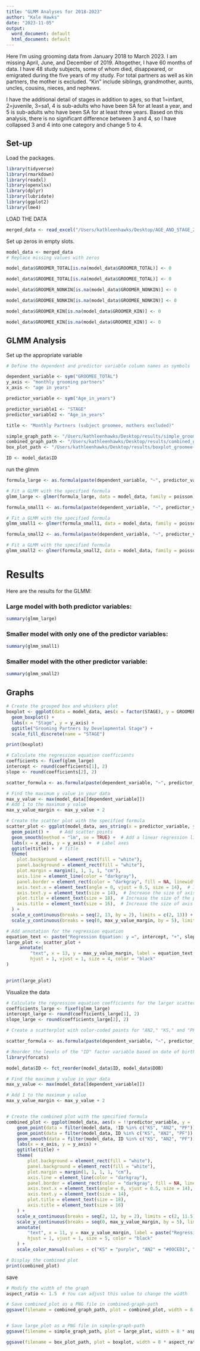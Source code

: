 ```yaml
---
title: "GLMM Analyses for 2018-2023"
author: "Kale Hawks"
date: "2023-11-05"
output:
  word_document: default
  html_document: default
---
```


Here I'm using grooming data from January 2018 to March 2023. I am missing April, June, and December of 2019. Altogether, I have 60 months of data. I have 48 study subjects, some of whom died, disappeared, or emigrated during the five years of my study. For total partners as well as kin partners, the mother is excluded. "Kin" include siblings, grandmother, aunts, uncles, cousins, nieces, and nephews.

I have the additional detail of stages in addition to ages, so that 1=infant, 2=juvenile, 3=sa1, 4 is sub-adults who have been SA for at least a year, and 5 is sub-adults who have been SA for at least three years. Based on this analysis, there is no significant difference between 3 and 4, so I have collapsed 3 and 4 into one category and change 5 to 4. 
 

## Set-up

Load the packages.

```r
library(tidyverse)
library(rmarkdown)
library(readxl)
library(openxlsx)
library(dplyr)
library(lubridate)
library(ggplot2)
library(lme4)
```


LOAD THE DATA 

```r
merged_data <- read_excel("/Users/kathleenhawks/Desktop/AGE_AND_STAGE_2018-2023.xlsx", sheet = "Sheet1")

```


Set up zeros in empty slots.

```r
model_data <- merged_data
# Replace missing values with zeros

model_data$GROOMER_TOTAL[is.na(model_data$GROOMER_TOTAL)] <- 0

model_data$GROOMEE_TOTAL[is.na(model_data$GROOMEE_TOTAL)] <- 0

model_data$GROOMER_NONKIN[is.na(model_data$GROOMER_NONKIN)] <- 0

model_data$GROOMEE_NONKIN[is.na(model_data$GROOMEE_NONKIN)] <- 0

model_data$GROOMER_KIN[is.na(model_data$GROOMER_KIN)] <- 0

model_data$GROOMEE_KIN[is.na(model_data$GROOMEE_KIN)] <- 0
```


## GLMM Analysis

Set up the appropriate variable


```r

# Define the dependent and predictor variable column names as symbols

dependent_variable <- sym("GROOMEE_TOTAL")  
y_axis <- "monthly grooming partners"
x_axis <- "age in years"

predictor_variable <- sym("Age_in_years")

predictor_variable1 <- "STAGE"
predictor_variable2 <- "Age_in_years"

title <- "Monthly Partners (subject groomee, mothers excluded)"

simple_graph_path <- "/Users/kathleenhawks/Desktop/results/simple_groomee-total.png"
combined_graph_path <- "/Users/kathleenhawks/Desktop/results/combined_groomee-total.png"
box_plot_path <- "/Users/kathleenhawks/Desktop/results/boxplot_groomee-total.png"

ID <- model_data$ID
```

run the glmm

```r
formula_large <- as.formula(paste(dependent_variable, "~", predictor_variable1, "+", predictor_variable2, "+ (1 | ID)"))

# Fit a GLMM with the specified formula
glmm_large <- glmer(formula_large, data = model_data, family = poisson)

formula_small1 <- as.formula(paste(dependent_variable, "~", predictor_variable1, "+ (1 | ID)"))

# Fit a GLMM with the specified formula
glmm_small1 <- glmer(formula_small1, data = model_data, family = poisson)

formula_small2 <- as.formula(paste(dependent_variable, "~", predictor_variable2, "+ (1 | ID)"))

# Fit a GLMM with the specified formula
glmm_small2 <- glmer(formula_small2, data = model_data, family = poisson)
```
# Results

Here are the results for the GLMM:

### Large model with both predictor variables:

```r
summary(glmm_large)
```
### Smaller model with only one of the predictor variables:

```r
summary(glmm_small1)
```

### Smaller model with the other predictor variable:

```r
summary(glmm_small2)
```
## Graphs
```r

# Create the grouped box and whiskers plot
boxplot <- ggplot(data = model_data, aes(x = factor(STAGE), y = GROOMER_TOTAL, fill = factor(STAGE))) +
  geom_boxplot() +
  labs(x = "Stage", y = y_axis) +
  ggtitle("Grooming Partners by Developmental Stage") +
  scale_fill_discrete(name = "STAGE")

print(boxplot)
```

```r
# Calculate the regression equation coefficients
coefficients <- fixef(glmm_large)
intercept <- round(coefficients[1], 2)
slope <- round(coefficients[2], 2)

scatter_formula <- as.formula(paste(dependent_variable, "~", predictor_variable))

# Find the maximum y value in your data
max_y_value <- max(model_data[[dependent_variable]])
# Add 1 to the maximum y value
max_y_value_margin <- max_y_value + 2

# Create the scatter plot with the specified formula
scatter_plot <- ggplot(model_data, aes_string(x = predictor_variable, y = dependent_variable)) +
  geom_point() +    # Add scatter points
  geom_smooth(method = "lm", se = TRUE) +  # Add a linear regression line with confidence intervals
  labs(x = x_axis, y = y_axis) +  # Label axes
  ggtitle(title) +  # Title
  theme(
    plot.background = element_rect(fill = "white"),
    panel.background = element_rect(fill = "white"),
    plot.margin = margin(1, 1, 1, 1, "cm"),
    axis.line = element_line(color = "darkgray"),
    panel.border = element_rect(color = "darkgray", fill = NA, linewidth = 1),
    axis.text.x = element_text(angle = 0, vjust = 0.5, size = 14),  # Increase the size of axis text
    axis.text.y = element_text(size = 14),  # Increase the size of axis text
    plot.title = element_text(size = 18),  # Increase the size of the plot title
    axis.title = element_text(size = 16),  # Increase the size of axis titles
  ) +
  scale_x_continuous(breaks = seq(2, 13, by = 2), limits = c(2, 13)) +
  scale_y_continuous(breaks = seq(0, max_y_value_margin, by = 5), limits = c(0, NA))   # Set lower limit on y-axis at zero

# Add annotation for the regression equation
equation_text <- paste("Regression Equation: y =", intercept, "+", slope, "x")
large_plot <- scatter_plot +
     annotate(
         "text", x = 13, y = max_y_value_margin, label = equation_text,
         hjust = 1, vjust = 1, size = 4, color = "black"
)
     

print(large_plot)

```

Visualize the data

```r
# Calculate the regression equation coefficients for the larger scatterplot
coefficients_large <- fixef(glmm_large)
intercept_large <- round(coefficients_large[1], 2)
slope_large <- round(coefficients_large[2], 2)

# Create a scatterplot with color-coded points for "AN2," "KS," and "PF" and black dots for other individuals

scatter_formula <- as.formula(paste(dependent_variable, "~", predictor_variable))

# Reorder the levels of the "ID" factor variable based on date of birth ("DOB")
library(forcats)

model_data$ID <- fct_reorder(model_data$ID, model_data$DOB)

# Find the maximum y value in your data
max_y_value <- max(model_data[[dependent_variable]])

# Add 1 to the maximum y value
max_y_value_margin <- max_y_value + 2


# Create the combined plot with the specified formula
combined_plot <- ggplot(model_data, aes(x = !!predictor_variable, y = !!dependent_variable, color = ID)) +
    geom_point(data = filter(model_data, !ID %in% c("KS", "AN2", "PF")), color = "black") +
    geom_point(data = filter(model_data, ID %in% c("KS", "AN2", "PF")), aes(group = ID)) +
    geom_smooth(data = filter(model_data, ID %in% c("KS", "AN2", "PF")), method = "lm", se = FALSE, aes(group = ID), linewidth = 1.5) +
    labs(x = x_axis, y = y_axis) +
    ggtitle(title) +
    theme(
        plot.background = element_rect(fill = "white"),
        panel.background = element_rect(fill = "white"),
        plot.margin = margin(1, 1, 1, 1, "cm"),
        axis.line = element_line(color = "darkgray"),
        panel.border = element_rect(color = "darkgray", fill = NA, linewidth = 1),
        axis.text.x = element_text(angle = 0, vjust = 0.5, size = 14),
        axis.text.y = element_text(size = 14),
        plot.title = element_text(size = 18),
        axis.title = element_text(size = 16)
    ) +
    scale_x_continuous(breaks = seq(2, 12, by = 2), limits = c(2, 11.5)) +
    scale_y_continuous(breaks = seq(0, max_y_value_margin, by = 5), limits = c(0, NA)) +
    annotate(
        "text", x = 11, y = max_y_value_margin, label = paste("Regression Equation: y =", intercept_large, "+", slope_large, "x"),
        hjust = 1, vjust = 1, size = 5, color = "black"
    ) +
    scale_color_manual(values = c("KS" = "purple", "AN2" = "#00CED1", "PF" = "darkorange"))

# Display the combined plot
print(combined_plot)
```

save

```r

# Modify the width of the graph
aspect_ratio <- 1.5  # You can adjust this value to change the width

# Save combined_plot as a PNG file in combined-graph-path
ggsave(filename = combined_graph_path, plot = combined_plot, width = 8 * aspect_ratio, height = 8)


# Save large_plot as a PNG file in simple-graph-path
ggsave(filename = simple_graph_path, plot = large_plot, width = 8 * aspect_ratio, height = 8)

ggsave(filename = box_plot_path, plot = boxplot, width = 8 * aspect_ratio, height = 8)
```


